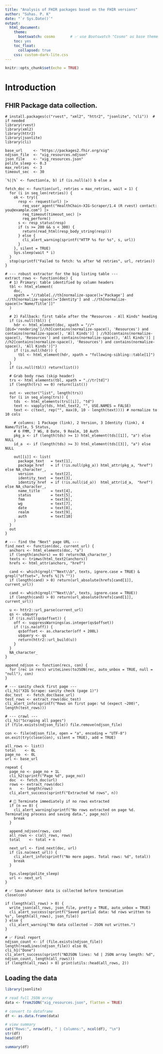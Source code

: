 ```yaml
---
title: "Analysis of FHIR packages based on the FHIR versions"
author: "Suhas. P. K"
date: "`r Sys.Date()`"
output:
  html_document:
    theme:
      bootswatch: cosmo       # ✅ use Bootswatch "Cosmo" as base theme
    toc: yes
    toc_float:
      collapsed: true
    css: custom-dark-lite.css
---
```






```r
knitr::opts_chunk$set(echo = TRUE)
```

# Introduction

## FHIR Package data collection.

```
# install.packages(c("rvest", "xml2", "httr2", "jsonlite", "cli"))  # if needed
library(rvest)
library(xml2)
library(httr2)
library(jsonlite)
library(cli)

base_url     <- "https://packages2.fhir.org/xig"
ndjson_file  <- "xig_resources.ndjson"
json_file    <- "xig_resources.json"
polite_sleep <- 0.3
max_retries  <- 3
timeout_sec  <- 30

`%||%` <- function(a, b) if (is.null(a)) b else a

fetch_doc <- function(url, retries = max_retries, wait = 1) {
  for (i in seq_len(retries)) {
    ok <- try({
      resp <- request(url) |>
        req_user_agent("HealthChain-XIG-Scraper/1.4 (R rvest) contact: you@example.com") |>
        req_timeout(timeout_sec) |>
        req_perform()
      s <- resp_status(resp)
      if (s >= 200 && s < 300) {
        return(read_html(resp_body_string(resp)))
      } else {
        cli_alert_warning(sprintf("HTTP %s for %s", s, url))
      }
    }, silent = TRUE)
    Sys.sleep(wait * i)
  }
  stop(sprintf("Failed to fetch: %s after %d retries", url, retries))
}

# --- robust extractor for the big listing table ---
extract_rows <- function(doc) {
  # 1) Primary: table identified by column headers
  tbl <- html_element(
    doc,
    xpath = "//table[.//th[normalize-space()='Package'] and .//th[normalize-space()='Identity'] and .//th[normalize-space()='Name/Title']]"
  )

  # 2) Fallback: first table after the "Resources - All Kinds" heading
  if (is.null(tbl)) {
    hdr <- html_element(doc, xpath = "//*[@id='rendering']//h3[contains(normalize-space(), 'Resources') and contains(normalize-space(), 'All Kinds')] | //h3[contains(normalize-space(), 'Resources') and contains(normalize-space(), 'All Kinds')] | //h2[contains(normalize-space(), 'Resources') and contains(normalize-space(), 'All Kinds')]")
    if (!is.null(hdr)) {
      tbl <- html_element(hdr, xpath = "following-sibling::table[1]")
    }
  }
  if (is.null(tbl)) return(list())

  # Grab body rows (skip header)
  trs <- html_elements(tbl, xpath = ".//tr[td]")
  if (length(trs) == 0) return(list())

  out <- vector("list", length(trs))
  for (i in seq_along(trs)) {
    tds  <- html_elements(trs[[i]], "td")
    text <- vapply(tds, html_text2, "", USE.NAMES = FALSE)
    text <- c(text, rep("", max(0, 10 - length(text)))) # normalize to 10 cols

    # columns: 1 Package (link), 2 Version, 3 Identity (link), 4 Name/Title, 5 Status,
    # 6 FMM, 7 WG, 8 Date, 9 Realm, 10 Auth
    pkg_a <- if (length(tds) >= 1) html_element(tds[[1]], "a") else NULL
    id_a  <- if (length(tds) >= 3) html_element(tds[[3]], "a") else NULL

    out[[i]] <- list(
      package_text   = text[1],
      package_href   = if (!is.null(pkg_a)) html_attr(pkg_a, "href") else NA_character_,
      version        = text[2],
      identity_text  = text[3],
      identity_href  = if (!is.null(id_a))  html_attr(id_a,  "href") else NA_character_,
      name_title     = text[4],
      status         = text[5],
      fmm            = text[6],
      wg             = text[7],
      date           = text[8],
      realm          = text[9],
      auth           = text[10]
    )
  }
  out
}

# --- find the "Next" page URL ---
find_next <- function(doc, current_url) {
  anchors <- html_elements(doc, "a")
  if (length(anchors) == 0) return(NA_character_)
  texts <- trimws(html_text2(anchors))
  hrefs <- html_attr(anchors, "href")

  cand <- which(grepl("^Next\\b", texts, ignore.case = TRUE) & grepl("offset=", hrefs %||% ""))
  if (length(cand) > 0) return(url_absolute(hrefs[cand[1]], current_url))

  cand <- which(grepl("^Next\\b", texts, ignore.case = TRUE))
  if (length(cand) > 0) return(url_absolute(hrefs[cand[1]], current_url))

  u <- httr2::url_parse(current_url)
  qs <- u$query
  if (!is.null(qs$offset)) {
    off <- suppressWarnings(as.integer(qs$offset))
    if (!is.na(off)) {
      qs$offset <- as.character(off + 200L)
      u$query <- qs
      return(httr2::url_build(u))
    }
  }
  NA_character_
}

append_ndjson <- function(recs, con) {
  for (rec in recs) writeLines(toJSON(rec, auto_unbox = TRUE, null = "null"), con)
}

# --- sanity check first page ---
cli_h1("XIG Scrape: sanity check (page 1)")
doc_test  <- fetch_doc(base_url)
test_rows <- extract_rows(doc_test)
cli_alert_info(sprintf("Rows on first page: %d (expect ~200)", length(test_rows)))

# --- crawl ---
cli_h1("Scraping all pages")
if (file.exists(ndjson_file)) file.remove(ndjson_file)

con <- file(ndjson_file, open = "a", encoding = "UTF-8")
on.exit(try(close(con), silent = TRUE), add = TRUE)

all_rows <- list()
total    <- 0L
page_no  <- 0L
url <- base_url

repeat {
  page_no <- page_no + 1L
  cli_h2(sprintf("Page %d", page_no))
  doc  <- fetch_doc(url)
  rows <- extract_rows(doc)
  n    <- length(rows)
  cli_alert_success(sprintf("Extracted %d rows", n))

  # 🔴 Terminate immediately if no rows extracted
  if (n == 0) {
    cli_alert_warning(sprintf("No rows extracted on page %d. Terminating process and saving data.", page_no))
    break
  }

  append_ndjson(rows, con)
  all_rows <- c(all_rows, rows)
  total    <- total + n

  next_url <- find_next(doc, url)
  if (is.na(next_url)) {
    cli_alert_info(sprintf("No more pages. Total rows: %d", total))
    break
  }

  Sys.sleep(polite_sleep)
  url <- next_url
}

# ✅ Save whatever data is collected before termination
close(con)

if (length(all_rows) > 0) {
  write_json(all_rows, json_file, pretty = TRUE, auto_unbox = TRUE)
  cli_alert_success(sprintf("Saved partial data: %d rows written to %s", length(all_rows), json_file))
} else {
  cli_alert_warning("No data collected — JSON not written.")
}

# ✅ Final report
ndjson_count <- if (file.exists(ndjson_file)) length(readLines(ndjson_file)) else 0L
cli_h1("Done")
cli_alert_success(sprintf("NDJSON lines: %d | JSON array length: %d", ndjson_count, length(all_rows)))
if (length(all_rows) > 0) print(utils::head(all_rows, 2))

```

## Loading the data

```r
library(jsonlite)

# read full JSON array
data <- fromJSON("xig_resources.json", flatten = TRUE)

# convert to dataframe
df <- as.data.frame(data)

# view summary
cat("Rows:", nrow(df), " | Columns:", ncol(df), "\n")
str(df)
head(df)

summary(df)

```

